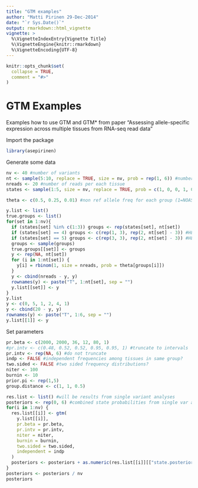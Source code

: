 ```yaml
---
title: "GTM examples"
author: "Matti Pirinen 29-Dec-2014"
date: "`r Sys.Date()`"
output: rmarkdown::html_vignette
vignette: >
  %\VignetteIndexEntry{Vignette Title}
  %\VignetteEngine{knitr::rmarkdown}
  %\VignetteEncoding{UTF-8}
---
```


```r
knitr::opts_chunk$set(
  collapse = TRUE,
  comment = "#>"
)
```

# GTM Examples

Examples how to use GTM and GTM* from paper  "Assessing allele-specific expression across multiple tissues from RNA-seq read data"

Import the package

```r
library(asepirinen)
```

Generate some data

```r
nv <- 40 #number of variants
nt <- sample(5:10, replace = TRUE, size = nv, prob = rep(1, 6)) #number of tissues for each variant
nreads <- 20 #number of reads per each tissue
states <- sample(1:5, size = nv, replace = TRUE, prob = c(1, 0, 0, 1, 0.5)) #true state for each variant

theta <- c(0.5, 0.25, 0.01) #non ref allele freq for each group (1=NOASE ,2=MODASE or 3=SNGASE)

y.list <- list()
true.groups <- list()
for(set in 1:nv){
  if (states[set] %in% c(1:3)) groups <- rep(states[set], nt[set])
  if (states[set] == 4) groups <- c(rep(1, 3), rep(2, nt[set] - 3)) #HET0
  if (states[set] == 5) groups <- c(rep(3, 3), rep(2, nt[set] - 3)) #HET1
  groups <- sample(groups)
  true.groups[[set]] <- groups
  y <- rep(NA, nt[set])
  for (i in 1:nt[set]) {
    y[i] = rbinom(1, size = nreads, prob = theta[groups[i]])
  }
  y <- cbind(nreads - y, y)
  rownames(y) <- paste("T", 1:nt[set], sep = "")
  y.list[[set]] <- y
}
y.list
y <- c(0, 5, 1, 2, 4, 1)
y <- cbind(20 - y, y)
rownames(y) <- paste("T", 1:6, sep = "")
y.list[[1]] <- y
```

Set parameters

```r
pr.beta <- c(2000, 2000, 36, 12, 80, 1)
#pr.intv <- c(0.48, 0.52, 0.52, 0.95, 0.95, 1) #truncate to intervals
pr.intv <- rep(NA, 6) #do not truncate
indp <- FALSE #independent frequencies among tissues in same group?
two.sided <- FALSE #two sided frequency distributions?
niter <- 100
burnin <- 10
prior.pi <- rep(1,5)
group.distance <- c(1, 1, 0.5)
```

```r
res.list <- list() #will be results from single variant analyses
posteriors <- rep(0, 6) #combined state probabilities from single var analyses
for(i in 1:nv) {
  res.list[[i]] <- gtm(
    y.list[[i]],
    pr.beta = pr.beta,
    pr.intv = pr.intv,
    niter = niter,
    burnin = burnin,
    two.sided = two.sided,
    independent = indp
  )
  posteriors <- posteriors + as.numeric(res.list[[i]][["state.posteriors"]])
}
posteriors <- posteriors / nv
posteriors
```



